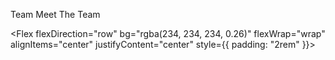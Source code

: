 

<Hidden as="h1">Team</Hidden>
<Card justifyContent="center">
<Text>
Meet The Team
</Text>

</Card>      

<Flex flexDirection="row" bg="rgba(234, 234, 234, 0.26)" flexWrap="wrap" alignItems="center" justifyContent="center"  style={{ padding: "2rem" }}>


<Team name="Barret"  Image={barretImage} 
twitter="" 
linkedin="" 
bio="Husband, father, gamer, Browns and Buckeyes fan, model railroader, board member of JavaScript and Friends conference. When I am not doing all that other stuff I also occasionally develop applications."
/> 

<Team name="Chris Steele" Image={chrisImage}
twitter="" 
linkedin="" 
bio="Chris Steele grew up in Pataskala, OH and received his Bachelor’s in Computer Information Systems (CIS) at DeVry University and his Master’s in Information Systems Management (MISM) at Keller Graduate School of Management — all while working full-time. Now with 10 years of industry experience, Chris is the Director of Consulting for Improving Enterprises where his main responsibilities consist of career development and oversight of direct reports, business development, talent and acquisition support, and living the Improving values. Chris’ passions include web technologies, professional development, teaching/growing/mentoring others, giving back to the community, fitness, and his family of 6."
/> 

<Team name="Brandon" Image={brandonImage} 
twitter="" 
linkedin="" 
bio="I am a highly motivated software professional with nearly 7 years of experience working in the industry. My passion is people. I enjoy leading and growing those around me, and am always looking for ways to improve myself and my team.
My industry experience encompasses a number of different fields, including healthcare, e-commerce, government, and industrial automation. I enjoy solving problems and believe that there is no situation in which I will not give it my all."
/> 

<Team name="George" Image={georgeImage}
twitter=""
linkedin=""
bio="During the daylight hours, George works as a Lead Research Engineer for Northwoods. With more than 20 years of experience in application development, he has become an advocate for building clean, concise code without sacrificing the user experience. He builds applications in an agile environment using a variety of technologies including Java, Groovy, Kotlin, Objective-C, JavaScript, and Ruby. He is also a strong promoter for using Adaptive and Responsive Design in all aspects of web development and pushes the need for developers to become stronger and more affluent in the Web UI stack of technologies.
After dark, well, that’s a different story...
Between raising two young kids with his wife, Jen, he enjoys role-playing games, science-fiction, comics, and technology. Any spare time is spent putting the last few touches on a new home and freelancing iOS projects.
"/>
</Flex>



